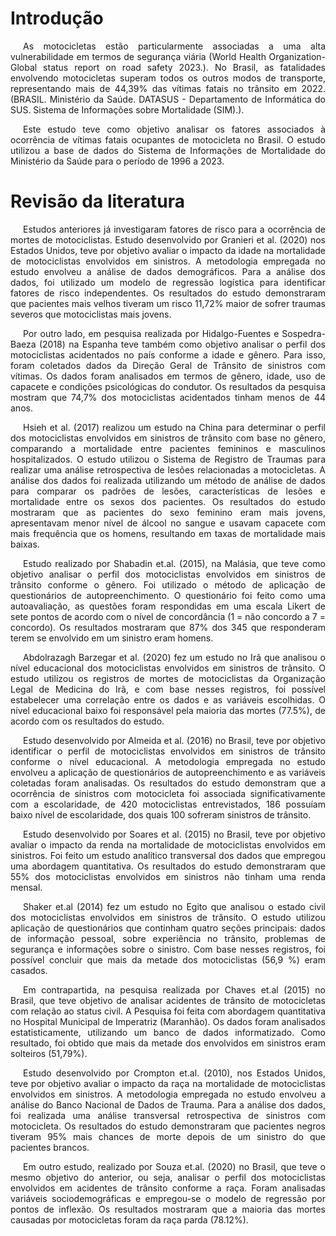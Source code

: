 <style>
p {
  text-align: justify;  
  text-indent: 20px;   
}
</style> 

# Introdução 

<p>As motocicletas estão particularmente associadas a uma alta vulnerabilidade em termos de segurança viária (World Health Organization-Global status report on road safety 2023.). No Brasil, as fatalidades envolvendo motocicletas superam todos os outros modos de transporte, representando mais de 44,39% das vítimas fatais no trânsito em 2022. (BRASIL. Ministério da Saúde. DATASUS - Departamento de Informática do SUS. Sistema de Informações sobre Mortalidade (SIM).).   

<p>Este estudo teve como objetivo analisar os fatores associados à ocorrência de vítimas fatais ocupantes de motocicleta no Brasil. O estudo utilizou a base de dados do Sistema de Informações de Mortalidade do Ministério da Saúde para o período de 1996 a 2023. 

# Revisão da literatura  

<p>Estudos anteriores já investigaram fatores de risco para a ocorrência de mortes de motociclistas. Estudo desenvolvido por Granieri et al. (2020) nos Estados Unidos, teve por objetivo avaliar o impacto da idade na mortalidade de motociclistas envolvidos em sinistros. A metodologia empregada no estudo envolveu a análise de dados demográficos. Para a análise dos dados, foi utilizado um modelo de regressão logística para identificar fatores de risco independentes. Os resultados do estudo demonstraram que pacientes mais velhos tiveram um risco 11,72% maior de sofrer traumas severos que motociclistas mais jovens.   

<p>Por outro lado, em pesquisa realizada por Hidalgo-Fuentes e Sospedra-Baeza (2018) na Espanha teve também como objetivo analisar o perfil dos motociclistas acidentados no país conforme a idade e gênero. Para isso, foram coletados dados da Direção Geral de Trânsito de sinistros com vítimas. Os dados foram analisados em termos de gênero, idade, uso de capacete e condições psicológicas do condutor. Os resultados da pesquisa mostram que 74,7% dos motociclistas acidentados tinham menos de 44 anos. 

<p>Hsieh et al. (2017) realizou um estudo na China para determinar o perfil dos motociclistas envolvidos em sinistros de trânsito com base no gênero, comparando a mortalidade entre pacientes femininos e masculinos hospitalizados. O estudo utilizou o Sistema de Registro de Traumas para realizar uma análise retrospectiva de lesões relacionadas a motocicletas. A análise dos dados foi realizada utilizando um método de análise de dados para comparar os padrões de lesões, características de lesões e mortalidade entre os sexos dos pacientes. Os resultados do estudo mostraram que as pacientes do sexo feminino eram mais jovens, apresentavam menor nível de álcool no sangue e usavam capacete com mais frequência que os homens, resultando em taxas de mortalidade mais baixas. 

<p>Estudo realizado por Shabadin et.al. (2015), na Malásia, que teve como objetivo analisar o perfil dos motociclistas envolvidos em sinistros de trânsito conforme o gênero. Foi utilizado o método de aplicação de questionários de autopreenchimento. O questionário foi feito como uma autoavaliação, as questões foram respondidas em uma escala Likert de sete pontos de acordo com o nível de concordância (1 = não concordo a 7 = concordo). Os resultados mostraram que 87% dos 345 que responderam terem se envolvido em um sinistro eram homens. 

<p>Abdolrazagh Barzegar et al. (2020) fez um estudo no Irã que analisou o nível educacional dos motociclistas envolvidos em sinistros de trânsito. O estudo utilizou os registros de mortes de motociclistas da Organização Legal de Medicina do Irã, e com base nesses registros, foi possível estabelecer uma correlação entre os dados e as variáveis escolhidas. O nível educacional baixo foi responsável pela maioria das mortes (77.5%), de acordo com os resultados do estudo. 

<p>Estudo desenvolvido por Almeida et al. (2016) no Brasil, teve por objetivo identificar o perfil de motociclistas envolvidos em sinistros de trânsito conforme o nível educacional. A metodologia empregada no estudo envolveu a aplicação de questionários de autopreenchimento e as variáveis coletadas foram analisadas. Os resultados do estudo demonstram que a ocorrência de sinistros com motocicleta foi associada significativamente com a escolaridade, de 420 motociclistas entrevistados, 186 possuíam baixo nível de escolaridade, dos quais 100 sofreram sinistros de trânsito. 

<p>Estudo desenvolvido por Soares et al. (2015) no Brasil, teve por objetivo avaliar o impacto da renda na mortalidade de motociclistas envolvidos em sinistros. Foi feito um estudo analítico transversal dos dados que empregou uma abordagem quantitativa. Os resultados do estudo demonstraram que 55% dos motociclistas envolvidos em sinistros não tinham uma renda mensal. 

<p>Shaker et.al (2014) fez um estudo no Egito que analisou o estado civil dos motociclistas envolvidos em sinistros de trânsito. O estudo utilizou aplicação de questionários que continham quatro seções principais: dados de informação pessoal, sobre experiência no trânsito, problemas de segurança e informações sobre o sinistro. Com base nesses registros, foi possível concluir que mais da metade dos motociclistas (56,9 %) eram casados. 

<p>Em contrapartida, na pesquisa realizada por Chaves et.al (2015) no Brasil, que teve objetivo de analisar acidentes de trânsito de motocicletas com relação ao status civil. A Pesquisa foi feita com abordagem quantitativa no Hospital Municipal de Imperatriz (Maranhão). Os dados foram analisados estatisticamente, utilizando um banco de dados informatizado. Como resultado, foi obtido que mais da metade dos envolvidos em sinistros eram solteiros (51,79%). 

<p>Estudo desenvolvido por Crompton et.al. (2010), nos Estados Unidos, teve por objetivo avaliar o impacto da raça na mortalidade de motociclistas envolvidos em sinistros. A metodologia empregada no estudo envolveu a análise do Banco Nacional de Dados de Trauma. Para a análise dos dados, foi realizada uma análise transversal retrospectiva de sinistros com motocicleta. Os resultados do estudo demonstraram que pacientes negros tiveram 95% mais chances de morte depois de um sinistro do que pacientes brancos. 

<p>Em outro estudo, realizado por Souza et.al. (2020) no Brasil, que teve o mesmo objetivo do anterior, ou seja, analisar o perfil dos motociclistas envolvidos em acidentes de trânsito conforme a raça. Foram analisadas variáveis sociodemográficas e empregou-se o modelo de regressão por pontos de inflexão. Os resultados mostraram que a maioria das mortes causadas por motocicletas foram da raça parda (78.12%). 